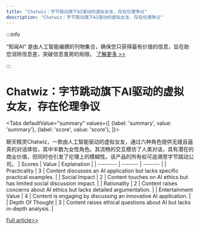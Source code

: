 ```yaml
---
title: "Chatwiz：字节跳动旗下AI驱动的虚拟女友，存在伦理争议"
description: "Chatwiz：字节跳动旗下AI驱动的虚拟女友，存在伦理争议"
---
```



:::info

“知闻AI“ 是由人工智能编撰的刊物集合，确保您只获得最有价值的信息，旨在助您消除信息差，突破信息茧房的局限。  [了解更多 >>](/)

:::

# Chatwiz：字节跳动旗下AI驱动的虚拟女友，存在伦理争议


<Tabs
	defaultValue="summary"
	values={[
	{label: 'summary', value: 'summary'},
	{label: 'score', value: 'score'},
]}>
<TabItem value="summary">


聊天精灵Chatwiz，一款由人工智能驱动的虚拟女友，通过六种角色提供无缝且逼真的对话体验，其中半数为女性角色。其流畅的交互模仿了人类对话，具有潜在的商业价值，但同时也引发了伦理上的模糊性。该产品的所有权可追溯至字节跳动公司。
</TabItem>
<TabItem value="score">
	| Scores     | Value   | Explanation |
	| -------- | ------- | ------- |
	| Practicality  | 3    | Content discusses an AI application but lacks specific practical examples.    |
	| Social Impact | 2     | Content touches on AI ethics but has limited social discussion impact.    |
	| Rationality    | 2    | Content raises concerns about AI ethics but lacks detailed argumentation.    |
	| Entertainment Value    | 4    | Content is engaging by discussing an innovative AI application.    |
	| Depth Of Thought    | 3    | Content raises ethical questions about AI but lacks in-depth analysis.    |
</TabItem>
</Tabs>

[Full article>>](https://x.com/HongyuanCao/status/1799261476982821206)
